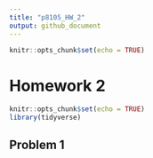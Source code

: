 ```yaml
---
title: "p8105_HW_2"
output: github_document
---
```


```r
knitr::opts_chunk$set(echo = TRUE)
```

# Homework 2 

```r
knitr::opts_chunk$set(echo = TRUE)
library(tidyverse)
```

## Problem 1
```r
  
```
